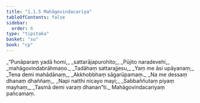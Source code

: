 ```yaml
---
title: "1.1.5 Mahāgovindacariya"
tableOfContents: false
sidebar:
  order: 6
type: "tipitaka"
basket: "su"
book: "cp"
---
```



<DynamicBreadcrumb />

<Division number="37" book="cp">

<Paragraph number="42" type="verses" book="cp">
_“Punāparaṃ yadā homi,_  
_sattarājapurohito;_  
_Pūjito naradevehi,_  
_mahāgovindabrāhmaṇo._  

</Paragraph>

</Division>
<Division number="38" book="cp">

<Paragraph number="43" type="verses" book="cp">
_Tadāhaṃ sattarajjesu,_  
_Yaṃ me āsi upāyanaṃ;_  
_Tena demi mahādānaṃ,_  
_Akkhobbhaṃ sāgarūpamaṃ._  

</Paragraph>

</Division>
<Division number="39" book="cp">

<Paragraph number="44" type="verses" book="cp">
_Na me dessaṃ dhanaṃ dhaññaṃ,_  
_Napi natthi nicayo mayi;_  
_Sabbaññutaṃ piyaṃ mayhaṃ,_  
_Tasmā demi varaṃ dhanan”ti._  


</Paragraph>
</Division>

<Paragraph number="45" type="center" book="cp">
Mahāgovindacariyaṃ pañcamaṃ.
</Paragraph>
